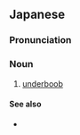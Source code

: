 ==Japanese==
{{ja-kanjitab|した|ちち|yomi=k}}

===Pronunciation===
{{ja-pron|したちち|y=k}}

===Noun===
{{ja-noun|したちち}}

# [[underboob]] {{gloss|the lower part of a woman's breast}}

====See also====
* {{ja-r|上乳|うえちち}}